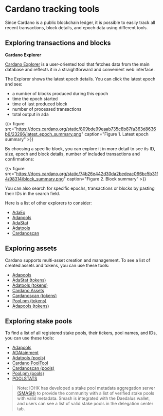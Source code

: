 # Cardano tracking tools

Since Cardano is a public blockchain ledger, it is possible to easily track all recent transactions, block details, and epoch data using different tools.

## Exploring transactions and blocks

**Cardano Explorer**

[Cardano Explorer](https://explorer.cardano.org/en.html) is a user-oriented tool that fetches data from the main database and reflects it in a straightforward and convenient web interface.

The Explorer shows the latest epoch details. You can click the latest epoch and see:

- a number of blocks produced during this epoch
- time the epoch started
- time of last produced block
- number of processed transactions
- total output in ada

{{< figure src="https://docs.cardano.org/static/809bde99eaab735c8b87fa363d8636b6/23266/latest_epoch_summary.png" caption="Figure 1. Latest epoch summary" >}}

By choosing a specific block, you can explore it in more detail to see its ID, size, epoch and block details, number of included transactions and confirmations:

{{< figure src="https://docs.cardano.org/static/74b26e442d30da2bedeac066bc5b31f4/98314/block_summary.png" caption="Figure 2. Block summary" >}}

You can also search for specific epochs, transactions or blocks by pasting their IDs in the search field.

Here is a list of other explorers to consider:

- [AdaEx](https://cexplorer.io/)
- [Adapools](https://adapools.org/)
- [AdaStat](https://adastat.net/transactions)
- [Adatools](https://adatools.io/transactions)
- [Cardanoscan](https://cardanoscan.io/transactions)

## Exploring assets

Cardano supports multi-asset creation and management. To see a list of created assets and tokens, you can use these tools:

- [Adapools](https://adapools.org/)
- [AdaStat (tokens)](https://adastat.net/tokens)
- [Adatools (tokens)](https://adatools.io/tokens)
- [Cardano Assets](https://cardanoassets.com/)
- [Cardanoscan (tokens)](https://cardanoscan.io/tokens)
- [Pool.pm (tokens)](https://pool.pm/tokens)
- [Adapools (tokens)](https://adapools.org/token)

## Exploring stake pools

To find a list of all registered stake pools, their tickers, pool names, and IDs, you can use these tools:

- [Adapools](https://adapools.org/)
- [ADAtainment](https://www.adatainment.com/index.php?page=home&lang=en)
- [Adatools (pools)](https://adatools.io/pools)
- [Cardano PoolTool](https://pooltool.io/)
- [Cardanoscan (pools)](https://cardanoscan.io/pools)
- [Pool.pm (pools)](https://pool.pm/search)
- [POOLSTATS](https://poolstats.org/#)

> Note: IOHK has developed a stake pool metadata aggregation server [(SMASH)](https://docs.cardano.org/development-guidelines/operating-a-stake-pool/SMASH) to provide the community with a list of verified stake pools with valid metadata. Smash is integrated with the Daedalus wallet, and users can see a list of valid stake pools in the delegation center tab.